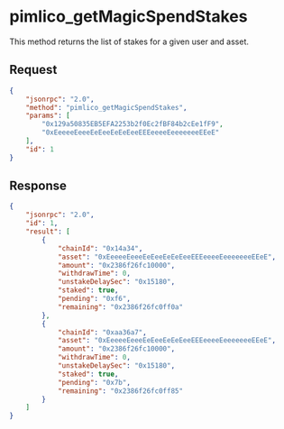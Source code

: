 # pimlico_getMagicSpendStakes

This method returns the list of stakes for a given user and asset.

## Request

```json
{
    "jsonrpc": "2.0",
    "method": "pimlico_getMagicSpendStakes",
    "params": [
        "0x129a50835EB5EFA2253b2f0Ec2fBF84b2cEe1fF9",
        "0xEeeeeEeeeEeEeeEeEeEeeEEEeeeeEeeeeeeeEEeE"
    ],
    "id": 1
}
```

## Response

```json
{
    "jsonrpc": "2.0",
    "id": 1,
    "result": [
        {
            "chainId": "0x14a34",
            "asset": "0xEeeeeEeeeEeEeeEeEeEeeEEEeeeeEeeeeeeeEEeE",
            "amount": "0x2386f26fc10000",
            "withdrawTime": 0,
            "unstakeDelaySec": "0x15180",
            "staked": true,
            "pending": "0xf6",
            "remaining": "0x2386f26fc0ff0a"
        },
        {
            "chainId": "0xaa36a7",
            "asset": "0xEeeeeEeeeEeEeeEeEeEeeEEEeeeeEeeeeeeeEEeE",
            "amount": "0x2386f26fc10000",
            "withdrawTime": 0,
            "unstakeDelaySec": "0x15180",
            "staked": true,
            "pending": "0x7b",
            "remaining": "0x2386f26fc0ff85"
        }
    ]
}
```
